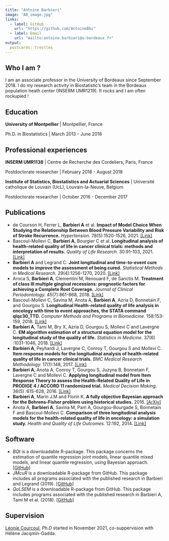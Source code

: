 ```yaml
---
title: "Antoine Barbieri"
image: "AB_image.jpg"
links:
  - label: GitHub
    url: "https://github.com/AntoineBbi"
  - label: Email
    url: "mailto:antoine.barbieri@u-bordeaux.fr"
output:
  postcards::trestles
---
```

 
## Who I am ?

I am an associate professor in the University of Bordeaux since September 2018. I do my research activity in Biostatistic's team in the Bordeaux population heath center (INSERM UMR1219). It rocks and I am often rockupied !

## Education

**University of Montpellier** | Montpellier, France

Ph.D. in Biostatistics | March 2013 - June 2016

## Professional experiences

**INSERM UMR1138** | Centre de Recherche des Cordeliers, Paris, France

Postdoctorate researcher | February 2018 - August 2018


**Institute of Statistics, Biostatistics and Actuarial Sciences** | Université catholique de Louvain (UcL), Louvain-la-Neuve, Belgium

Postdoctorate researcher | October 2016 - December 2017

## Publications

* de Courson H, Ferrer L, **Barbieri A** et al. **Impact of Model Choice When Studying the Relationship Between Blood Pressure Variability and Risk of Stroke Recurrence.** *Hypertension.* 78(5):1520-1526, 2021.
[[Link]](https://www.ahajournals.org/doi/10.1161/HYPERTENSIONAHA.120.16807)
* Bascoul-Mollevi C, **Barbieri A**, Bourgier C et al. **Longitudinal analysis of health-related quality of life in cancer clinical trials: methods and interpretation of results.** *Quality of Life Research.* 30:91–103, 2021.
[[Link]](https://link.springer.com/article/10.1007/s11136-020-02605-3)
* **Barbieri A** and Legrand C. **Joint longitudinal and time-to-event cure models to improve the assessment of being cured.** *Statistical Methods in Medical Research.* 29(4):1256-1270, 2020.
[[Link]](https://journals.sagepub.com/doi/10.1177/0962280219853599)
* Aroca S, **Barbieri A**, Clementini M, Renouard F, de Sanctis M. **Treatment of class III multiple gingival recessions: prognostic factors for achieving a Complete Root Coverage.** *Journal of Clinical Periodontology.* 45(7):861-868, 2018.
[[Link]](https://onlinelibrary.wiley.com/doi/abs/10.1111/jcpe.12923)
* Bascoul-Mollevi C, Savina M, Anota A, **Barbieri A**, Azria D, Bonnetain F, and Gourgou S. **Longitudinal Health-related quality of life analysis in oncology with time to event approaches, the STATA command qlqc30_TTD.** *Computer Methods and Programs in Biomedicine.* 158:153-159, 2018.
[[Link]](https://www.sciencedirect.com/science/article/pii/S0169260717301049)
* **Barbieri A**, Tami M, Bry X, Azria D, Gourgou S, Mollevi C and Lavergne C. **EM algorithm estimation of a structural equation model for the longitudinal study of the quality of life.** *Statistics in Medicine.* 37(6) :1031-1046, 2018.
[[Link]](https://onlinelibrary.wiley.com/doi/10.1002/sim.7557)
* **Barbieri A**, Peyhardi J, Lavergne C, Conroy T, Gourgou S and Mollevi C. **Item response models for the longitudinal analysis of health-related quality of life in cancer clinical trials.** *BMC Medical Research Methodology.* 17(1):148, 2017.
[[Link]](https://bmcmedresmethodol.biomedcentral.com/articles/10.1186/s12874-017-0410-9)
* **Barbieri A**, Anota A, Conroy T, Gourgou S, Juzyna B, Bonnetain F, Lavergne C and Mollevi C. **Applying longitudinal model from Item Response Theory to assess the Health-Related Quality of Life in PRODIGE 4 / ACCORD 11 randomized trial.** *Medical Decision Making.* 36(5) :615-628, 2016.
[[Link]](https://pubmed.ncbi.nlm.nih.gov/26683246/)
* **Barbieri A**, Marin J.M and Florin K. **A fully objective Bayesian approach for the Behrens-Fisher problem using historical studies.** 2016.
[[ArXiv]](https://pubmed.ncbi.nlm.nih.gov/26683246/)
* Anota A, **Barbieri A**, Savina M, Pam A, Gourgou-Bourgade S, Bonnetain F and Bascoul-Mollevi C. **Comparison of three longitudinal analysis models for the health-related quality of life in oncology: a simulation study.** *Health and Quality of Life Outcomes.* 12:192, 2014.
[[Link]](https://www.ncbi.nlm.nih.gov/pmc/articles/PMC4326524/)

## Software

* *BQt* is a downloadable R-package. This package concerns the estimation of quantile regression joint models, linear quantile mixed models, and linear quantile regression, using Bayesian approach.
[[GitHub]](https://www.ahajournals.org/doi/10.1161/HYPERTENSIONAHA.120.16807)
* *JMcuR* is a downloadable R-package from GitHub. This package includes all programs associated with the published research in Barbieri and Legrand (2019).
[[GitHub]](https://www.ahajournals.org/doi/10.1161/HYPERTENSIONAHA.120.16807)
* *QoLSEM* is a downloadable R-package from GitHub. This package includes programs associated with the published research in Barbieri A, Tami M et al. (2018).
[[GitHub]](https://www.ahajournals.org/doi/10.1161/HYPERTENSIONAHA.120.16807)

## Supervision

[Léonie Courcoul](leoniecourcoul.netlify.app), *Ph.D* started in November 2021, co-suppervision with Hélène Jacqmin-Gadda.

